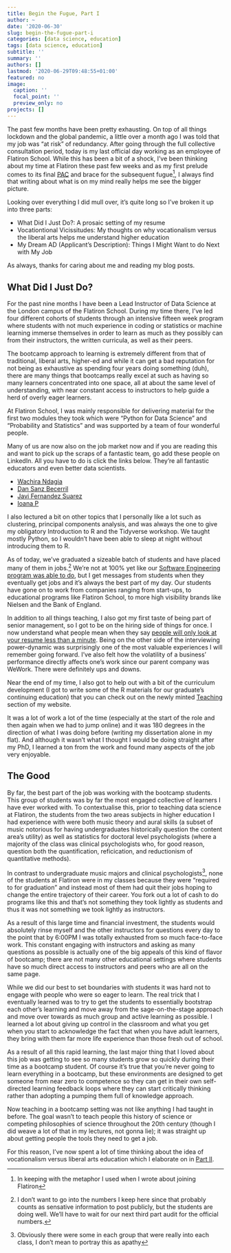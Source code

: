 ```yaml
---
title: Begin the Fugue, Part I
author: ~
date: '2020-06-30'
slug: begin-the-fugue-part-i
categories: [data science, education]
tags: [data science, education]
subtitle: ''
summary: ''
authors: []
lastmod: '2020-06-29T09:48:55+01:00'
featured: no
image:
  caption: ''
  focal_point: ''
  preview_only: no
projects: []
---
```


The past few months have been pretty exhausting.
On top of all things lockdown and the global pandemic, a little over a month ago I was told that my job was “at risk” of redundancy.
After going through the full collective consultation period, today is my last official day working as an employee of Flatiron School.
While this has been a bit of a shock, I’ve been thinking about my time at Flatiron these past few weeks and as my first prelude comes to its final [PAC](https://en.wikipedia.org/wiki/Cadence#:~:text=In%20a%20perfect%20authentic%20cadence,found%20at%20structurally%20defining%20moments.) and brace for the subsequent fugue^[In keeping with the metaphor I used when I wrote about joining Flatiron], I always find that writing about what is on my mind really helps me see the bigger picture. 

Looking over everything I did mull over, it’s quite long so I’ve broken it up into three parts:

* What Did I Just Do?: A prosaic setting of my resume
* Vocationtional Vicissitudes: My thoughts on why vocationalism versus the liberal arts helps me understand higher education
* My Dream AD (Applicant’s Description): Things I Might Want to do Next with My Job

As always, thanks for caring about me and reading my blog posts. 

## What Did I Just Do?

For the past nine months I have been a Lead Instructor of Data Science at the London campus of the Flatiron School. 
During my time there, I’ve led four different cohorts of students through an intensive fifteen week program where students with not much experience in coding or statistics or machine learning immerse themselves in order to learn as much as they possibly can from their instructors, the written curricula, as well as their peers.

The bootcamp approach to learning is extremely different from that of traditional, liberal arts, higher-ed and while it can get a bad reputation for not being as exhaustive as spending four years doing something (duh), there are many things that bootcamps really excel at such as having so many learners concentrated into one space, all at about the same level of understanding, with near constant access to instructors to help guide a herd of overly eager learners. 

At Flatiron School, I was mainly responsible for delivering material for the first two modules they took which were “Python for Data Science” and “Probability and Statistics” and was supported by a team of four wonderful people.

Many of us are now also on the job market now and if you are reading this and want to pick up the scraps of a fantastic team, go add these people on LinkedIn. All you have to do is click the links below. They’re all fantastic educators and even better data scientists. 

* [Wachira Ndagia](https://www.linkedin.com/in/wachirandaiga/) 
* [Dan Sanz Becerril](https://www.linkedin.com/in/danielsanzbecerril/)
* [Javi Fernandez Suarez](https://www.linkedin.com/in/javier-f-s/) 
* [Ioana P](https://www.linkedin.com/in/ioanapr/)

I also lectured a bit on other topics that I personally like a lot such as clustering, principal components analysis, and was always the one to give my obligatory Introduction to R and the Tidyverse workshop. We taught mostly Python, so I wouldn’t have been able to sleep at night without introducing them to R. 

As of today, we’ve graduated a sizeable batch of students and have placed many of them in jobs.^[I don't want to go into the numbers I keep here since that probably counts as sensative information to post publicly, but the students are doing well. We'll have to wait for our next third part audit for the official numbers.] 
We're not at 100% yet like our [Software Engineering program was able to do](https://hi.flatironschool.com/rs/072-UWY-209/images/Flatiron%20School%20Jobs%20Report.pdf?_ga=2.75036818.1013998130.1593420746-1423311562.1570117877), but I get messages from students when they eventually get jobs and it’s always the best part of my day.
Our students have gone on to work from companies ranging from start-ups, to educational programs like Flatiron School, to more high visibility brands like Nielsen and the Bank of England.

In addition to all things teaching, I also got my first taste of being part of senior management, so I got to be on the hiring side of things for once.
I now understand what people mean when they say [people will only look at your resume less than a minute](https://jobs.telegraph.co.uk/article/does-your-cv-pass-the-30-second-test-/#:~:text=Research%20shows%20that%20most%20employers,CV%20was%20just%206.25%20seconds.).
Being on the other side of the interviewing power-dynamic was surprisingly one of the most valuable experiences I will remember going forward.
I’ve also felt how the volatility of a business’ performance directly affects one’s work since our parent company was WeWork.
There were definitely ups and downs.

Near the end of my time, I also got to help out with a bit of the curriculum development (I got to write some of the R materials for our graduate’s continuing education) that you can check out on the newly minted [Teaching](https://davidjohnbaker.rbind.io/teaching/) section of my website.

It was a lot of work a lot of the time (especially at the start of the role and then again when we had to jump online) and it was 180 degrees in the direction of what I was doing before (writing my dissertation alone in my flat).
And although it wasn’t what I thought I would be doing straight after my PhD, I learned a ton from the work and found many aspects of the job very enjoyable. 

## The Good 

By far, the best part of the job was working with the bootcamp students.
This group of students was by far the most engaged collective of learners I have ever worked with.
To contextualise this, prior to teaching data science at Flatiron, the students from the two areas subjects in higher education I had experience with were both music theory and aural skills (a subset of music notorious for having undergraduates historically question the content area’s utility) as well as statistics for doctoral level psychologists (where a majority of the class was clinical psychologists who, for good reason, question both the quantification, reficication, and reductionism of quantitative methods).

In contrast to undergraduate music majors and clinical psychologists^[Obviously there were some in each group that were really into each class, I don’t mean to portray this as apathy], none of the students at Flatiron were in my classes because they were “required to for graduation” and instead most of them had quit their jobs hoping to change the entire trajectory of their career.
You fork out a lot of cash to do programs like this and that’s not something they took lightly as students and thus it was not something we took lightly as instructors. 

As a result of this large time and financial investment, the students would absolutely rinse myself and the other instructors for questions every day to the point that by 6:00PM I was totally exhausted from so much face-to-face work. 
This constant engaging with instructors and asking as many questions as possible is actually one of the big appeals of this kind of flavor of bootcamp; there are not many other educational settings where students have so much direct access to instructors and peers who are all on the same page.

While we did our best to set boundaries with students it was hard not to engage with people who were so eager to learn.
The real trick that I eventually learned was to try to get the students to essentially bootstrap each other’s learning and move away from the sage-on-the-stage approach and move over towards as much group and active learning as possible.
I learned a lot about giving up control in the classroom and what you get when you start to acknowledge the fact that when you have adult learners, they bring with them far more life experience than those fresh out of school.

As a result of all this rapid learning, the last major thing that I loved about this job was getting to see so many students grow so quickly during their time as a bootcamp student.
Of course it’s true that you’re never going to learn everything in a bootcamp, but these environments are designed to get someone from near zero to competence so they can get in their own self-directed learning feedback loops where they can start critically thinking rather than adopting a pumping them full of knowledge approach. 

Now teaching in a bootcamp setting was not like anything I had taught in before.
The goal wasn't to teach people this history of science or competing philosophies of science throughout the 20th century (though I did weave a lot of that in my lectures, not gonna lie); it was straight up about getting people the tools they need to get a job. 

For this reason, I've now spent a lot of time thinking about the idea of vocationalism versus liberal arts education which I elaborate  on in [Part II](https://davidjohnbaker.rbind.io/post/begin-the-fugue-part-ii/). 
